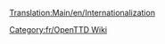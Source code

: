 [[Translation:Main/en/Internationalization]]
{{en/Bilingual box| fr
| ---.
| A listing of articles related to the translation.}}

[[Category:fr/OpenTTD Wiki]]